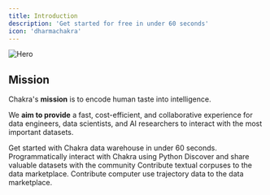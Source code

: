 ```yaml
---
title: Introduction
description: 'Get started for free in under 60 seconds'
icon: 'dharmachakra'
---
```


<img src='/images/chakra.png' alt='Hero' />

## Mission

Chakra's **mission** is to encode human taste into intelligence.

We **aim to provide** a fast, cost-efficient, and collaborative experience for data engineers, data scientists, and AI researchers to interact with the most important datasets.

<CardGroup cols={2}>
  <Card title='Quickstart' icon='play' href='/datawarehouse/quick-start'>
    Get started with Chakra data warehouse in under 60 seconds.
  </Card>
  <Card title='Python SDK' icon='python' href='/datawarehouse/worksheet'>
    Programmatically interact with Chakra using Python
  </Card>
  <Card title='Data Marketplace' icon='shop' href='/marketplace/introduction'>
    Discover and share valuable datasets with the community
  </Card>
  <Card
    title='Scout - Subnet 0'
    icon='screwdriver-wrench'
    href='/scout/introduction'
  >
    Contribute textual corpuses to the data marketplace.
  </Card>
  <Card title='Pango - Subnet 1' icon='pencil' href='/pango/introduction'>
    Contribute computer use trajectory data to the data marketplace.
  </Card>
</CardGroup>
